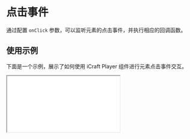 # 点击事件

通过配置 `onClick` 参数，可以监听元素的点击事件，并执行相应的回调函数。

## 使用示例

下面是一个示例，展示了如何使用 iCraft Player 组件进行元素点击事件交互。



<Wrap>
  <iframe src="/demos/click.html" style={{ width: "100%", height: "100%", border: "none" }} />
</Wrap>

```html copy
<!DOCTYPE html>
<html lang="en">
  <head>
    <meta charset="UTF-8" />
    <meta
      name="viewport"
      content="width=device-width, initial-scale=1.0"
    />
    <title>ICraft Player Click Demo</title>
    <style>
      body {
        margin: 0;
        padding: 0;
      }
      #container {
        width: 100%;
        height: 100vh;
        position: relative;
      }
      #text {
        position: absolute;
        bottom: 10px;
        right: 10px;
      }
    </style>
    <script src="https://unpkg.com/@icraft/player@latest/dist/umd/icraft-player.min.js"></script>
  </head>
  <body>
    <div id="container">
      <div id="text"></div>
    </div>
  </body>
  <script>
    const player = new ICraftPlayer({
      src: "/templates/AWSCloud.iplayer",
      container: document.getElementById("container"),
      onClick: (e) => {
        console.log(e);
        const { instance: element } = e;
        const name = element?.options?.name || "";
        document.getElementById("text").innerText = "Clicked:" + name;
      },
    });
  </script>
</html>

```

## API

|  Name   | description  |             type              |  default  | required |
| :-----: | :----------: | :---------------------------: | :-------: | :------: |
| onClick | 点击事件回调 | (params: ClickParams) => void | undefined |  false   |

### ClickParams
```ts
interface ClickParams {
  instance: Element3D | null;
  event: MouseEvent;
  data: OptionsType | null;
}
```